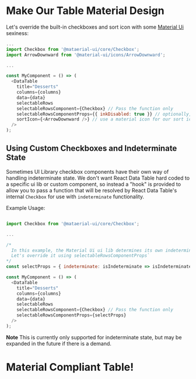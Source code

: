 
# Make Our Table Material Design

Let's override the built-in checkboxes and sort icon with some [Material Ui](https://material-ui.com) sexiness:

```js
...
import Checkbox from '@mataerial-ui/core/Checkbox';
import ArrowDownward from '@material-ui/icons/ArrowDownward';

...

const MyComponent = () => (
  <DataTable
    title="Desserts"
    columns={columns}
    data={data}
    selectableRows
    selectableRowsComponent={Checkbox} // Pass the function only
    selectableRowsComponentProps={{ inkDisabled: true }} // optionally, pass Material Ui supported props down to our custom checkbox
    sortIcon={<ArrowDownward />} // use a material icon for our sort icon. rdt will rotate the icon 180 degrees for you
  />
);
```

## Using Custom Checkboxes and Indeterminate State

Sometimes UI Library checkbox components have their own way of handling indeterminate state. We don't want React Data Table hard coded to a specific ui lib or custom component, so instead a "hook" is provided to allow you to pass a function that will be resolved by React Data Table's internal `Checkbox` for use with `indeterminate` functionality.

Example Usage:

```js

import Checkbox from '@mataerial-ui/core/Checkbox';

...

/*
  In this example, the Material Ui ui lib determines its own indeterminate state via the `indeterminate` property.
  Let's override it using selectableRowsComponentProps`
*/
const selectProps = { indeterminate: isIndeterminate => isIndeterminate };

const MyComponent = () => (
  <DataTable
    title="Desserts"
    columns={columns}
    data={data}
    selectableRows
    selectableRowsComponent={Checkbox} // Pass the function only
    selectableRowsComponentProps={selectProps}
  />
);
```

**Note** This is currently only supported for indeterminate state, but may be expanded in the future if there is a demand.

# Material Compliant Table!

<Canvas>
  <Story id="ui-library-material-ui-table--table" />
</Canvas>